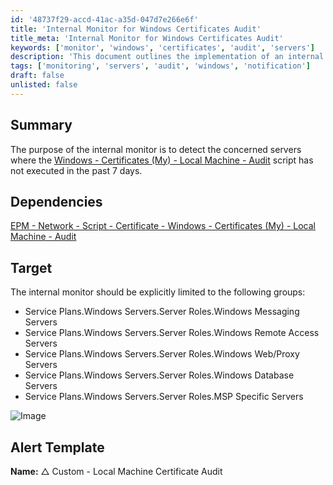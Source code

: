 ```yaml
---
id: '48737f29-accd-41ac-a35d-047d7e266e6f'
title: 'Internal Monitor for Windows Certificates Audit'
title_meta: 'Internal Monitor for Windows Certificates Audit'
keywords: ['monitor', 'windows', 'certificates', 'audit', 'servers']
description: 'This document outlines the implementation of an internal monitor designed to detect servers where the Windows Certificates (My) Local Machine Audit script has not been executed in the past week. It specifies the dependencies and target groups for effective monitoring.'
tags: ['monitoring', 'servers', 'audit', 'windows', 'notification']
draft: false
unlisted: false
---
```

## Summary

The purpose of the internal monitor is to detect the concerned servers where the [Windows - Certificates (My) - Local Machine - Audit](https://proval.itglue.com/DOC-5078775-9256568) script has not executed in the past 7 days.

## Dependencies

[EPM - Network - Script - Certificate - Windows - Certificates (My) - Local Machine - Audit](https://proval.itglue.com/DOC-5078775-9256568)

## Target

The internal monitor should be explicitly limited to the following groups:

- Service Plans.Windows Servers.Server Roles.Windows Messaging Servers
- Service Plans.Windows Servers.Server Roles.Windows Remote Access Servers
- Service Plans.Windows Servers.Server Roles.Windows Web/Proxy Servers
- Service Plans.Windows Servers.Server Roles.Windows Database Servers
- Service Plans.Windows Servers.Server Roles.MSP Specific Servers

![Image](../../../static/img/Local-Machine-Certificate-Audit/image_1.png)

## Alert Template

**Name:**  △ Custom - Local Machine Certificate Audit











